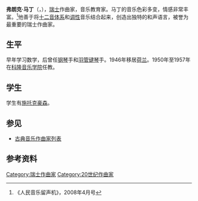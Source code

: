 {{noteTA
|T=zh-hans:弗朗克·马丁; zh-hant:法蘭克·馬丁
|1=zh-hans:弗朗克; zh-hant:法蘭克
|2=zh-hans:施托克豪森; zh-hant:史托克豪森
}}
{{Infobox classical
| 中文名 = 马丁
| 画像 = Frank_martin.jpg
| 附注 =  
| 原文名 = Frank Martin
| 国别 = 瑞士    
| 出生日期 = 1890年9月15日
| 出生地 = 日内瓦
| 逝世日期 = 1974年11月21日(84歲)
| 逝世地 = 纳尔登
| 所属时期 = 20世纪
| 所属乐派 = 
| 擅长作品类型 = 管弦乐，宗教音乐
| 代表作 = 大提琴协奏曲，管弦乐《小交响协奏曲》《四种气质》，六首《叙事曲》，清唱剧《各各他》，安魂曲 ，八首《前奏曲》
| 师从 = 
| 学生 = [[施托克豪森|施托克豪森]]
| 官方网站 = 
}}

'''弗朗克·马丁'''（{{lang-fr|Frank Martin}}，{{bd|1890年|9月15日|1974年|11月21日}}），[[瑞士|瑞士]]作曲家，音乐教育家。马丁的音乐色彩多变，情感非常丰富。<ref>《人民音乐留声机》，2008年4月号</ref>他善于将[[十二音体系|十二音体系]]和[[调性|调性]]音乐结合起来，创造出独特的和声语言，被誉为最重要的瑞士作曲家。

== 生平 ==
早年学习数学，后曾任[[钢琴|钢琴]]手和[[羽管键琴|羽管键琴]]手。1946年移居[[荷兰|荷兰]]。1950年至1957年在[[科隆音乐学院|科隆音乐学院]]任教。

== 学生 ==
学生有[[施托克豪森|施托克豪森]]。

== 参见 ==
* [[古典音乐作曲家列表|古典音乐作曲家列表]]

== 参考资料 ==
{{reflist}}

{{Authority control}}
{{DEFAULTSORT:Martin}}
[[Category:瑞士作曲家|Category:瑞士作曲家]]
[[Category:20世纪作曲家|Category:20世纪作曲家]]